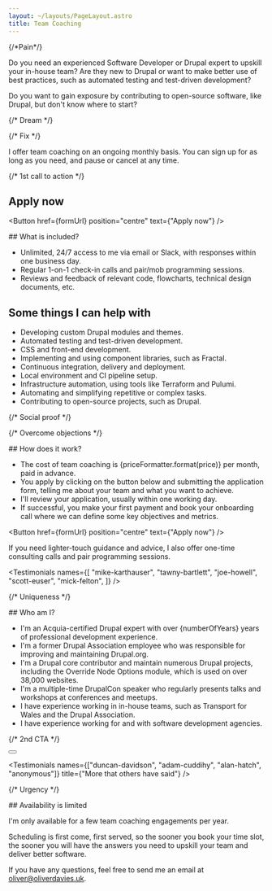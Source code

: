 ```yaml
---
layout: ~/layouts/PageLayout.astro
title: Team Coaching
---
```




<div class="space-y-12">
<div>
{/*Pain*/}

Do you need an experienced Software Developer or Drupal expert to upskill your in-house team? Are they new to Drupal or want to make better use of best practices, such as automated testing and test-driven development?

Do you want to gain exposure by contributing to open-source software, like Drupal, but don't know where to start?

{/* Dream */}

{/* Fix */}

I offer team coaching on an ongoing monthly basis. You can sign up for as long as you need, and pause or cancel at any time.
</div>

{/* 1st call to action */}

<section>
<h2 class="sr-only">Apply now</h2>

<Button href={formUrl} position="centre" text={"Apply now"} />
</section>

<section>
## What is included?

- Unlimited, 24/7 access to me via email or Slack, with responses within one business day.
- Regular 1-on-1 check-in calls and pair/mob programming sessions.
- Reviews and feedback of relevant code, flowcharts, technical design documents, etc.

## Some things I can help with

- Developing custom Drupal modules and themes.
- Automated testing and test-driven development.
- CSS and front-end development.
- Implementing and using component libraries, such as Fractal.
- Continuous integration, delivery and deployment.
- Local environment and CI pipeline setup.
- Infrastructure automation, using tools like Terraform and Pulumi.
- Automating and simplifying repetitive or complex tasks.
- Contributing to open-source projects, such as Drupal.
</section>

{/* Social proof */}

{/* Overcome objections */}

<section>
## How does it work?

- The cost of team coaching is {priceFormatter.format(price)} per month, paid in advance.
- You apply by clicking on the button below and submitting the application form, telling me about your team and what you want to achieve.
- I'll review your application, usually within one working day.
- If successful, you make your first payment and book your onboarding call where we can define some key objectives and metrics.

<Button href={formUrl} position="centre" text={"Apply now"} />

If you need lighter-touch guidance and advice, I also offer one-time consulting calls and pair programming sessions.
</section>

<Testimonials
  names={[
    "mike-karthauser",
    "tawny-bartlett",
    "joe-howell",
    "scott-euser",
    "mick-felton",
  ]}
/>

{/* Uniqueness */}

<section>
## Who am I?

- I'm an Acquia-certified Drupal expert with over {numberOfYears} years of professional development experience.
- I'm a former Drupal Association employee who was responsible for improving and maintaining Drupal.org.
- I'm a Drupal core contributor and maintain numerous Drupal projects, including the Override Node Options module, which is used on over 38,000 websites.
- I'm a multiple-time DrupalCon speaker who regularly presents talks and workshops at conferences and meetups.
- I have experience working in in-house teams, such as Transport for Wales and the Drupal Association.
- I have experience working for and with software development agencies.
</section>

{/* 2nd CTA */}

<div>
  <Button
    href={formUrl}
    position="centre"
    text={"Apply now for team coaching"}
  />
</div>

<Testimonials
  names={["duncan-davidson", "adam-cuddihy", "alan-hatch", "anonymous"]}
  title={"More that others have said"}
/>

{/* Urgency */}

<section>
## Availability is limited

I'm only available for a few team coaching engagements per year.

Scheduling is first come, first served, so the sooner you book your time slot, the sooner you will have the answers you need to upskill your team and deliver better software.

If you have any questions, feel free to send me an email at oliver@oliverdavies.uk.

</section>
</div>
